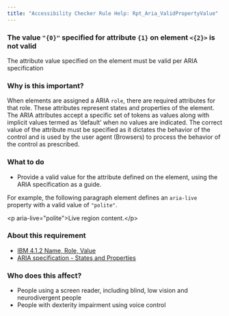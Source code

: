 ```yaml
---
title: "Accessibility Checker Rule Help: Rpt_Aria_ValidPropertyValue"
---
```


<div className="toolHelp">
<Row>
<Column colLg={16} colMd={8} colSm={4} className="toolHead">

### The value `"{0}"` specified for attribute `{1}` on element `<{2}>` is not valid

<div id="locLevel"></div>

The attribute value specified on the element must be valid per ARIA specification

</Column>
</Row>
<Row>
<Column colLg={11} colMd={5} colSm={4} className="toolMain">

### Why is this important?

When elements are assigned a ARIA `role`, there are required attributes for that role. These attributes represent states and properties of the element. The ARIA attributes accept a specific set of tokens as values along with implicit values termed as ‘default’ when no values are indicated. The correct value of the attribute must be specified as it dictates the behavior of the control and is used by the user agent (Browsers) to process the behavior of the control as prescribed.

<div id="locSnippet"></div>

### What to do

* Provide a valid value for the attribute defined on the element, using the ARIA specification as a guide.

For example, the following paragraph element defines an `aria-live` property with a valid value of `"polite"`.

<CodeSnippet type="multi" light={true}> 
&lt;p aria-live="polite"&gt;Live region content.&lt;/p&gt;</CodeSnippet>

</Column>
<Column colLg={5} colMd={3} colSm={4} className="toolLeft">

### About this requirement

* [IBM 4.1.2 Name, Role, Value](https://www.ibm.com/able/requirements/requirements/#4_1_2)
* [ARIA specification - States and Properties](https://w3c.github.io/aria/#introstates)

### Who does this affect?

* People using a screen reader, including blind, low vision and neurodivergent people
* People with dexterity impairment using voice control

</Column>
</Row>
</div>

